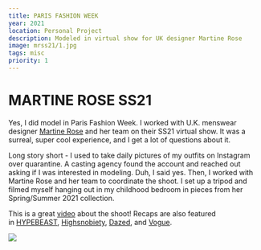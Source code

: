 ```yaml
---
title: PARIS FASHION WEEK
year: 2021
location: Personal Project
description: Modeled in virtual show for UK designer Martine Rose
image: mrss21/1.jpg
tags: misc
priority: 1
---
```


# MARTINE ROSE SS21

Yes, I did model in Paris Fashion Week. I worked with U.K. menswear designer [Martine Rose](https://martine-rose.com/) and her team on their SS21 virtual show. It was a surreal, super cool experience, and I get a lot of questions about it.

Long story short - I used to take daily pictures of my outfits on Instagram over quarantine. A casting agency found the account and reached out asking if I was interested in modeling. Duh, I said yes. Then, I worked with Martine Rose and her team to coordinate the shoot. I set up a tripod and filmed myself hanging out in my childhood bedroom in pieces from her Spring/Summer 2021 collection.

This is a great [video](https://www.youtube.com/watch?v=hnZM9NJzuTM) about the shoot! Recaps are also featured in [HYPEBEAST](https://hypebeast.com/2021/1/martine-rose-what-we-do-all-day-digital-presentation-collection), [Highsnobiety](https://www.highsnobiety.com/p/martine-rose-not-in-paris/), [Dazed](https://www.dazeddigital.com/fashion/article/51637/1/martine-rose-ss21-show-oh-hyuk-drake-global-fashion-community-connection), and [Vogue](https://www.vogue.co.uk/news/article/martine-rose-what-we-do-all-day).

![](https://github.com/trudypainter/trudy-computer-react/blob/main/projects/mrss21/mrme.png?raw=true)
